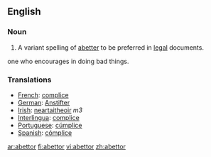 ==English==
===Noun===
{{en-noun}}
# {{law}} A variant spelling of [[abetter]] to be preferred in [[legal]] documents.
one who encourages in doing bad things.


===Translations===
*[[French]]: [[complice]]
*[[German]]: [[Anstifter]]
*[[Irish]]: [[neartaitheoir]] ''m3''
*[[Interlingua]]: [[complice]]
*[[Portuguese]]: [[cúmplice]]
*[[Spanish]]: [[cómplice]]

[[ar:abettor]]
[[fi:abettor]]
[[vi:abettor]]
[[zh:abettor]]